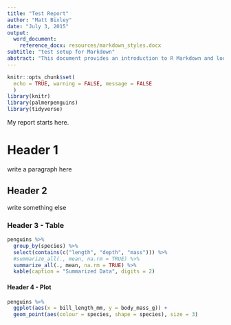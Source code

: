 ```yaml
---
title: "Test Report"
author: "Matt Bixley"
date: "July 3, 2015"
output: 
  word_document:
    reference_docx: resources/markdown_styles.docx
subtitle: "test setup for Markdown"
abstract: "This document provides an introduction to R Markdown and looks at the use of templates within as MSWord environment"
---
```

```r
knitr::opts_chunk$set(
  echo = TRUE, warning = FALSE, message = FALSE
  )
library(knitr)
library(palmerpenguins)
library(tidyverse)

```


My report starts here.

# Header 1
write a paragraph here

## Header 2
write something else

\pagebreak
### Header 3 - Table  


```r
penguins %>% 
  group_by(species) %>% 
  select(contains(c("length", "depth", "mass"))) %>% 
  #summarize_all(., mean, na.rm = TRUE) %>%
  summarize_all(., mean, na.rm = TRUE) %>%
  kable(caption = "Summarized Data", digits = 2)
```

\pagebreak
#### Header 4 - Plot

```r
penguins %>% 
  ggplot(aes(x = bill_length_mm, y = body_mass_g)) +
  geom_point(aes(colour = species, shape = species), size = 3)
```

